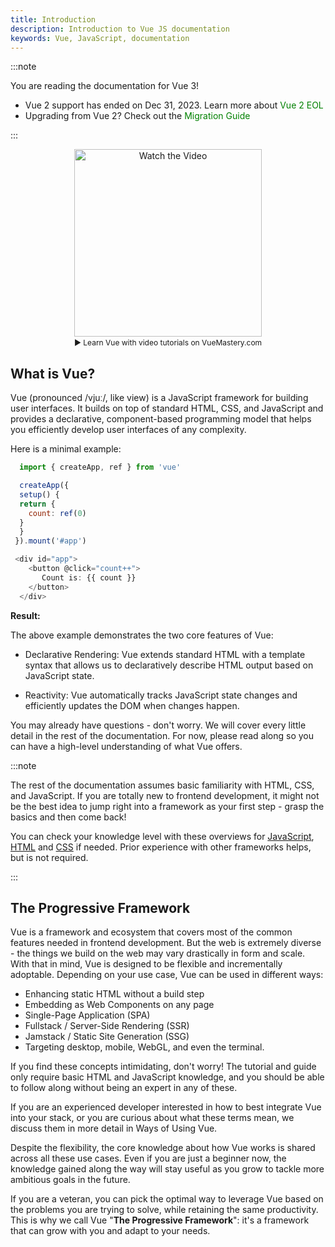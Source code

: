 ```yaml
---
title: Introduction
description: Introduction to Vue JS documentation
keywords: Vue, JavaScript, documentation
---
```


  :::note

   You are reading the documentation for Vue 3!

   - <div>
        Vue 2 support has ended on Dec 31, 2023. Learn more about
         <a href="https://v2.vuejs.org/eol/" style="text-decoration: none; color: green;">
            <span> Vue 2 EOL</span>
           </a>
      </div>
   - <div> 
        Upgrading from Vue 2? Check out the
        <a href="https://v3-migration.vuejs.org/" style="text-decoration: none; color: green;">
          <span> Migration Guide </span>
        </a>
     </div>
  :::




  <a href="https://www.vuemastery.com/courses/" target="_blank" rel="noopener noreferrer" style="display: block; text-align: center; text-decoration: none;">
    <img src="https://www.vuemastery.com/_nuxt/image/d26370.svg" alt="Watch the Video" style="margin:auto; width:300" /> <span style =" display: block; margin-top: 2px; font-size:12px; text-decoration: none;">▶ Learn Vue with video tutorials on VueMastery.com</span>
  </a>

## What is Vue?​
   Vue (pronounced /vjuː/, like view) is a JavaScript framework for building user interfaces. It builds on top of standard HTML, CSS, and JavaScript and provides a declarative, component-based programming model that helps you efficiently develop user interfaces of any complexity.

   Here is a minimal example:

  ``` javascript
    import { createApp, ref } from 'vue'

    createApp({
    setup() {
    return {
      count: ref(0)
    }
    }
   }).mount('#app')
  ```

  ```  javascript
   <div id="app">
      <button @click="count++">
         Count is: {{ count }}
      </button>
    </div>

  ```

  **Result:** 
  
  
  <Counter client:load />


  The above example demonstrates the two core features of Vue:

  - Declarative Rendering: Vue extends standard HTML with a template syntax that allows us to declaratively describe HTML output based on JavaScript state.

  - Reactivity: Vue automatically tracks JavaScript state changes and efficiently updates the DOM when changes happen.

  You may already have questions - don't worry. We will cover every little detail in the rest of the documentation. For now, please read along so you can have a high-level understanding of what Vue offers.

  :::note

   The rest of the documentation assumes basic familiarity with HTML, CSS, and JavaScript. If you are totally new to frontend development, it might not be the best idea to jump right into a framework as your first step - grasp the basics and then come back! 
   
   You can check your knowledge level with these overviews for [JavaScript](https://developer.mozilla.org/en-US/docs/Web/JavaScript/Guide/Language_overview), [HTML](https://developer.mozilla.org/en-US/docs/Learn_web_development/Core/Structuring_content) and [CSS](https://developer.mozilla.org/en-US/docs/Learn_web_development/Core/Styling_basics) if needed. Prior experience with other frameworks helps, but is not required.

  :::

  ## The Progressive Framework

  Vue is a framework and ecosystem that covers most of the common features needed in frontend development. But the web is extremely diverse - the things we build on the web may vary drastically in form and scale. With that in mind, Vue is designed to be flexible and incrementally adoptable. Depending on your use case, Vue can be used in different ways:

  - Enhancing static HTML without a build step
  - Embedding as Web Components on any page
  - Single-Page Application (SPA)
  - Fullstack / Server-Side Rendering (SSR)
  - Jamstack / Static Site Generation (SSG)
  - Targeting desktop, mobile, WebGL, and even the terminal.


  If you find these concepts intimidating, don't worry! The tutorial and guide only require basic HTML and JavaScript knowledge, and you should be able to follow along without being an expert in any of these.

  If you are an experienced developer interested in how to best integrate Vue into your stack, or you are curious about what these terms mean, we discuss them in more detail in Ways of Using Vue.

  Despite the flexibility, the core knowledge about how Vue works is shared across all these use cases. Even if you are just a beginner now, the knowledge gained along the way will stay useful as you grow to tackle more ambitious goals in the future. 
  
  If you are a veteran, you can pick the optimal way to leverage Vue based on the problems you are trying to solve, while retaining the same productivity. This is why we call Vue "**The Progressive Framework**": it's a framework that can grow with you and adapt to your needs.

